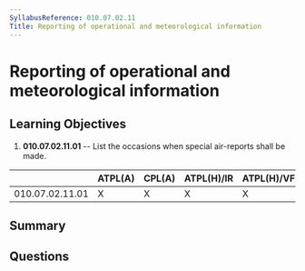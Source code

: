 ```yaml
---
SyllabusReference: 010.07.02.11
Title: Reporting of operational and meteorological information
---
```


# Reporting of operational and meteorological information

## Learning Objectives

1.  **010.07.02.11.01** -- List the occasions when special air-reports shall be
    made.

|                 | ATPL(A) | CPL(A) | ATPL(H)/IR | ATPL(H)/VFR | CPL(H) | IR | CBIR(A) |
| --------------- | ------- | ------ | ---------- | ----------- | ------ | -- | ------- |
| 010.07.02.11.01 | X       | X      | X          | X           | X      | X  |         |

## Summary

## Questions
